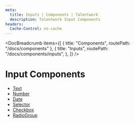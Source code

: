 ```yaml
---
meta:
  title: Inputs | Components | Talentwork
  description: Talentwork Input Components
headers:
  Cache-Control: no-cache
---
```



<DocBreadcrumb
  items={[
    { title: "Components", routePath: "/docs/components" },
    {
      title: "Inputs",
      routePath: "/docs/components/inputs",
    },
  ]}
/>

# Input Components

- [Text](/docs/components/inputs/text)
- [Number](/docs/components/inputs/number)
- [Date](/docs/components/inputs/date)
- [Selector](/docs/components/inputs/selector)
- [Checkbox](/docs/components/inputs/checkbox)
- [RadioGroup](/docs/components/inputs/radio-group)
